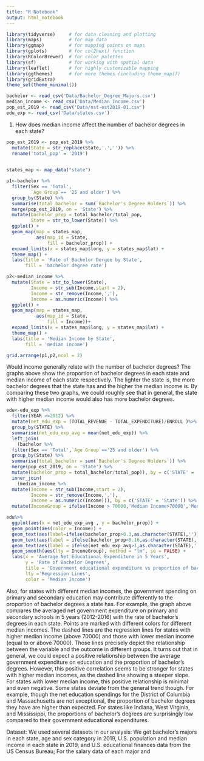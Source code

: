```yaml
---
title: "R Notebook"
output: html_notebook
---
```


```r
library(tidyverse)     # for data cleaning and plotting
library(maps)          # for map data
library(ggmap)         # for mapping points on maps
library(gplots)        # for col2hex() function
library(RColorBrewer)  # for color palettes
library(sf)            # for working with spatial data
library(leaflet)       # for highly customizable mapping
library(ggthemes)      # for more themes (including theme_map())
library(gridExtra)
theme_set(theme_minimal())
```

```r
bachelor <- read_csv('Data/Bachelor_Degree_Majors.csv')
median_income <- read_csv('Data/Median_Income.csv')
pop_est_2019 <- read_csv('Data/nst-est2019-01.csv')
edu_exp <- read_csv('Data/states.csv')
```

1. How does median income affect the number of bachelor degrees in each state? 
```r
pop_est_2019 <- pop_est_2019 %>% 
  mutate(State = str_replace(State,'.','')) %>% 
  rename('total_pop' = '2019')
  
```
```r
states_map <- map_data("state")

p1<-bachelor %>% 
  filter(Sex == 'Total',
         `Age Group`== '25 and older') %>% 
  group_by(State) %>% 
  summarise(total_bachelor = sum(`Bachelor's Degree Holders`)) %>% 
  merge(pop_est_2019, on = 'State') %>% 
  mutate(bachelor_prop = total_bachelor/total_pop,
         State = str_to_lower(State)) %>% 
  ggplot() +
  geom_map(map = states_map,
           aes(map_id = State,
               fill = bachelor_prop)) +
  expand_limits(x = states_map$long, y = states_map$lat) + 
  theme_map() + 
  labs(title = 'Rate of Bachelor Dergee by State',
       fill = 'bachelor degree rate')

p2<-median_income %>% 
  mutate(State = str_to_lower(State),
         Income = str_sub(Income,start = 2),
         Income = str_remove(Income,','),
         Income = as.numeric(Income)) %>% 
  ggplot() +
  geom_map(map = states_map,
           aes(map_id = State,
               fill = Income))+
  expand_limits(x = states_map$long, y = states_map$lat) + 
  theme_map() + 
  labs(title = 'Median Income by State',
       fill = 'median income')

grid.arrange(p1,p2,ncol = 2)
```

Would income generally relate with the number of bachelor degrees? The graphs above show the proportion of bachelor degrees in each state and median income of each state respectively. The lighter the state is, the more bachelor degrees that the state has and the higher the median income is. By comparing these two graphs, we could roughly see that in general, the state with higher median income would also has more bachelor degrees. 



```r
edu<-edu_exp %>% 
  filter(YEAR >=2012) %>% 
  mutate(net_edu_exp = (TOTAL_REVENUE - TOTAL_EXPENDITURE)/ENROLL )%>% 
  group_by(STATE) %>% 
  summarise(net_edu_exp_avg = mean(net_edu_exp)) %>% 
  left_join(
    (bachelor %>% 
  filter(Sex == 'Total',`Age Group`=='25 and older') %>% 
  group_by(State) %>% 
  summarise(total_bachelor = sum(`Bachelor's Degree Holders`)) %>% 
  merge(pop_est_2019, on = 'State') %>% 
  mutate(bachelor_prop = total_bachelor/total_pop)), by = c('STATE' = 'State') ) %>% 
  inner_join(
    (median_income %>% 
  mutate(Income = str_sub(Income,start = 2),
         Income = str_remove(Income,','),
         Income = as.numeric(Income))), by = c('STATE' = 'State')) %>% 
  mutate(IncomeGroup = ifelse(Income > 70000,'Median Income>70000','Median Income<70000'))
```
```r

edu%>% 
  ggplot(aes(x = net_edu_exp_avg , y = bachelor_prop)) + 
  geom_point(aes(color = Income)) + 
  geom_text(aes(label=ifelse(bachelor_prop>0.3,as.character(STATE),'')),hjust=1.2,vjust=0) + 
  geom_text(aes(label = ifelse(bachelor_prop<0.16,as.character(STATE),'')),hjust=0.5,vjust=1) + 
  geom_text(aes(label = ifelse(net_edu_exp_avg>1,as.character(STATE),'')),hjust=0.5,vjust=1) + 
  geom_smooth(aes(lty = IncomeGroup), method = "lm", se = FALSE) + 
  labs(x = 'Average Net Educational Expenditure in 5 Years',
       y = 'Rate of Bachelor Degrees',
       title = 'Government educational expenditure vs proportion of bachelor degrees\ndifferentiating by state median income  ',
       lty ='Regression Lines',
       color = 'Median Income')
``` 
Also, for states with different median incomes, the government spending on primary and secondary education may contribute differently to the proportion of bachelor degrees a state has. For example, the graph above compares the averaged net government expenditure on primary and secondary schools in 5 years (2012-2016)
with the rate of bachelor's degrees in each state. Points are marked with different colors for different median incomes. The dashed lines are the regression lines for states with higher median income (above 70000) and those with lower median income (equal to or above 70000). Those lines precisely depict the relationship between the variable and the outcome in different groups. It turns out that in general, we could expect a positive relationship between the average government expenditure on education and the proportion of bachelor's degrees. However, this positive correlation seems to be stronger for states with higher median incomes, as the dashed line showing a steeper slope. For states with lower median income, this positive relationship is minimal and even negative. Some states deviate from the general trend though. For example, though the net education spendings for the District of Columbia and Massachusetts are not exceptional, the proportion of bachelor degrees they have are higher than expected. For states like Indiana, West Virginia, and Mississippi, the proportions of bachelor's degrees are surprisingly low compared to their government educational expenditures. 

Dataset: 
We used several datasets in our analysis:
We get bachelor's majors in each state, age and sex category in 2019, U.S. population and median income in each state in 2019, and U.S. educational finances data from the US Census Bureau; For the salary data of each major and 




